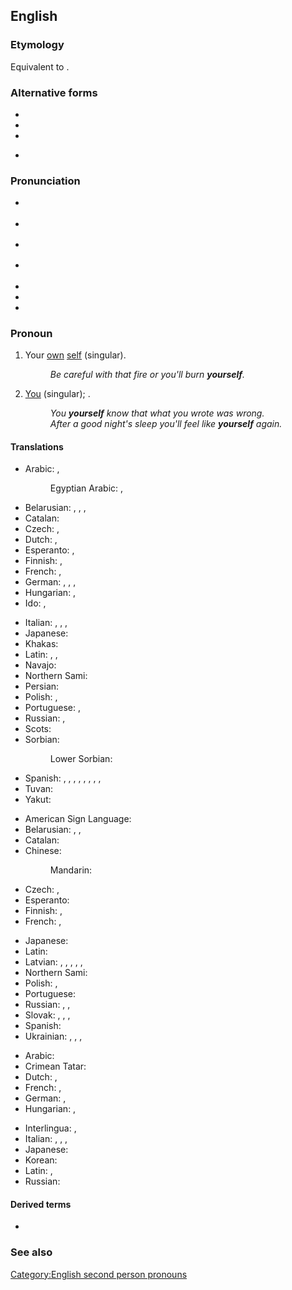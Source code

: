 {{also|Yourself}}
==English==

===Etymology===
Equivalent to {{suffix|en|your|self}}.

===Alternative forms===
* {{l|en|yerself}}
* {{l|en|yo'self}}
* {{l|en|yoself}}
* {{l|en|Yourself}} {{q|honorific}}

===Pronunciation===
* {{a|RP|strong}} {{IPA|en|/jɔːˈsɛlf/}}
* {{a|RP|weak}} {{IPA|en|/jəˈsɛlf/}}
* {{a|GA|strong}} {{IPA|en|/jʊɹˈsɛlf/}}
* {{a|GA|weak}} {{IPA|en|/jɚˈsɛlf/}}
* {{hyph|en|your|self}}
* {{rhymes|en|ɛlf}}
* {{audio|en|en-us-yourself.ogg|Audio (US)}}

===Pronoun===
{{en-pron|desc=referring to the person being spoken to, previously mentioned|the reflexive case of|you}}

# {{lb|en|reflexive pronoun}} Your [[own]] [[self]] (singular).
#: ''Be careful with that fire or you'll burn '''yourself'''.''
# [[you|You]] (singular); {{non-gloss definition|used emphatically, especially to indicate exclusiveness of the referent's participation in the predicate, i.e., that no one else is involved}}.
#: ''You '''yourself''' know that what you wrote was wrong.''
#: ''After a good night's sleep you'll feel like '''yourself''' again.''

====Translations====
{{trans-top|(reflexive) your own self}}
* Arabic: {{t|ar|نفسكَ|m|tr=nafsuka}}, {{t|ar|نفسكِ|f|tr=nafsuki}}
*: Egyptian Arabic: {{t|arz|نفسَك|m|tr=nafsak}}, {{t|arz|نفسِك|f|tr=nafsek}}
* Belarusian: {{t|be|сябе́}} {{qualifier|accusative, genitive}}, {{t|be|сабе́}} {{qualifier|dative, locative}}, {{t|be|сабо́й}} {{qualifier|instrumental}}, {{t|be|-цца}} {{qualifier|verb ending}}
* Catalan: {{t+|ca|et}}
* Czech: {{t+|cs|se}}, {{t+|cs|sebe}}
* Dutch: {{t+|nl|jijzelf}} {{qualifier|informal}}, {{t+|nl|uzelf}} {{qualifier|formal}}
* Esperanto: {{t+|eo|vi}}, {{t+|eo|vin}}
* Finnish: {{qualifier|informal}} {{t+|fi|itsesi}}, {{qualifier|formal}} {{t+|fi|itsenne}}
* French: {{t+|fr|te}}, {{t+|fr|vous}}
* German: {{t+|de|dich}} {{qualifier|informal}}, {{t|de|dich selbst}} {{qualifier|informal}}, {{t+|de|sich}} {{qualifier|formal}}, {{t|de|sich selbst}} {{qualifier|formal}}
* Hungarian: {{t+|hu|magad}}, {{t|hu|magadat}}
* Ido: {{t|io|tu ipsa}}, {{t|io|vu ipsa}}
{{trans-mid}}
* Italian: {{t|it|te stesso|m-s}}, {{t|it|te stessa|f-s}}, {{t|it|voi stessi|m-p}}, {{t|it|voi stesse|f-p}}
* Japanese: {{t+|ja|自身|tr=jishin}}
* Khakas: {{t|kjh|позың}}
* Latin: {{t|la|tutemet}}, {{t|la|tute}}, {{t|la|vosmet|p}}
* Navajo: {{t|nv|tʼáá nihí}}
* Northern Sami: {{t|se|iežat}}
* Persian: {{t+|fa|خودت|tr=xodat}}
* Polish: {{t+|pl|się}}, {{t+|pl|siebie}}
* Portuguese: {{t+|pt|te}}, {{t+|pt|se}}
* Russian: {{t+|ru|себя́}}, {{t+|ru|-ся}}
* Scots: {{t|sco|yersel}}
* Sorbian:
*: Lower Sorbian: {{t|dsb|se}}
* Spanish: {{t+|es|te}}, {{t+|es|ti}}, {{t+|es|se}}, {{t|es|ti mismo}} {{qualifier|tuteo, male}}, {{t|es|ti misma}} {{qualifier|tuteo, female}}, {{t|es|vos mismo}} {{qualifier|voseo, male}}, {{t|es|vos misma}} {{qualifier|voseo, female}}, {{t|es|usted mismo}} {{qualifier|formal, male}}, {{t|es|usted misma}} {{qualifier|formal, female}}
* Tuvan: {{t|tyv|бодуң}}
* Yakut: {{t|sah|бэйэҥ}}
{{trans-bottom}}

{{trans-top|you, used emphatically}}
* American Sign Language: {{t|ase|A@Chesthigh SmallFrontandback}}
* Belarusian: {{t|be|[[ты]] [[сам]]|m}}, {{t|be|[[ты]] [[сама́]]|f}}, {{qualifier|plural or formal}} {{t|be|[[вы]] [[са́мі]]}}
* Catalan: {{t+|ca|mateix}}
* Chinese:
*: Mandarin: {{t+|cmn|自己|tr=zìjǐ|sc=Hani}}
* Czech: {{t+|cs|sám}}, {{t+|cs|samotný}}
* Esperanto: {{t|eo|vi mem}}
* Finnish: {{qualifier|informal}} {{t|fi|[[sinä]] [[itse]]}}, {{qualifier|formal}} {{t|fi|[[te]] [[itse]]}}
* French: {{t+|fr|toi-même}}, {{t+|fr|vous-même}}
{{trans-mid}}
* Japanese: {{t+|ja|自分|tr=じぶん, jibun}}
* Latin: {{t|la|tute}}
* Latvian: {{t|lv|tu pats|m}}, {{t|lv|tu pati|f}}, {{qualifier|singular formal}} {{t|lv|jūs pats|m}}, {{t|lv|jūs pati|f}}, {{qualifier|plural informal or formal}} {{t|lv|jūs paši|m-p}}, {{t|lv|jūs pašas|f-p}}
* Northern Sami: {{t|se|ieš}}
* Polish: {{t+|pl|sam|m-pr}}, {{t+|pl|sama|f}}
* Portuguese: {{t|pt|[[você]]/[[tu]] [[mesmo]]|m}}
* Russian: {{t|ru|[[ты]] [[сам|са́м]]|m}}, {{t|ru|[[ты]] [[сам|сама́]]|f}}, {{qualifier|plural or formal}} {{t|ru|[[вы]] [[сам|са́ми]]}}
* Slovak: {{t|sk|ty sám|m}}, {{t|sk|ty sama|f}}, {{t|sk|vy sami}}, {{t|sk|vy same}}
* Spanish: {{t|es|[[tú]] [[mismo]]}}
* Ukrainian: {{t|uk|ти сам|m|sc=Cyrl}}, {{t|uk|ти сама́|f|sc=Cyrl}}, {{qualifier|plural or formal}} {{t|uk|ви сами́|sc=Cyrl}}, {{t|uk|ви самі́|sc=Cyrl}}
{{trans-bottom}}

{{checktrans-top}}
* Arabic: {{t-check|ar|نَفْسُك}}
* Crimean Tatar: {{t-check|crh|özüñ}}
* Dutch: {{t+check|nl|jezelf}}, {{t+check|nl|uzelf}}
* French: {{t+check|fr|toi-même}}, {{t+check|fr|vous-même}}
* German: {{t-check|de|du selbst}}, {{t-check|de|Sie selbst}}
* Hungarian: {{t+|hu|önmaga}}, {{t|hu|saját maga}}
{{trans-mid}}
* Interlingua: {{t-check|ia|te}}, {{t-check|ia|[[tu]] [[ipse]]}} {{attention|ia|2=was "[[tu]] [[ipse]]" - assumed sum-of-parts; if an idiom, remove the wikilinks to the individual words. see [[User:Kephir/gadgets/xte#Translation_fixing]]}}
* Italian: {{t|it|te stesso|m-s}}, {{t|it|te stessa|f-s}}, {{t|it|voi stessi|m-p}}, {{t|it|voi stesse|f-p}}
* Japanese: {{t|ja|本来の自分|tr=honrai no jibun}}
* Korean: {{t-check|ko|당신 자신|sc=Kore}}
* Latin: {{t|la|tute}}, {{t|la|vosmet|p}}
* Russian: {{t+check|ru|себя́}}<!-- was "[[себя]] in different forms"; yeah... -->
{{trans-bottom}}

====Derived terms====
* {{l|en|hello yourself, and see how you like it}}

===See also===
{{English personal pronouns}}

[[Category:English second person pronouns]]